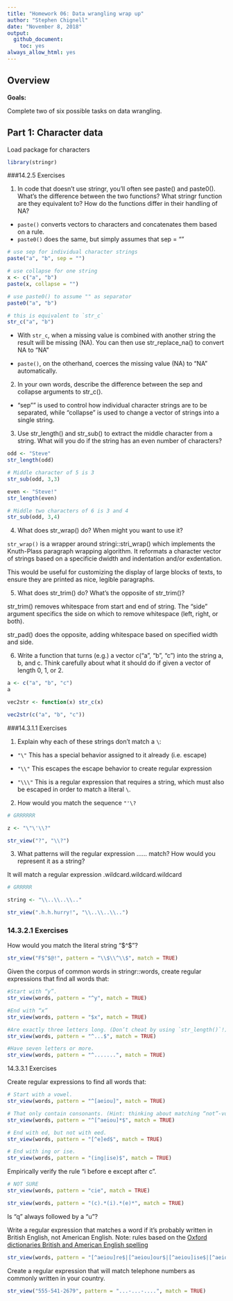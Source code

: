 ```yaml
---
title: "Homework 06: Data wrangling wrap up"
author: "Stephen Chignell"
date: "November 8, 2018"
output:
  github_document:
    toc: yes
always_allow_html: yes
---
```


## Overview

**Goals:**

Complete two of six possible tasks on data wrangling.



## Part 1: Character data

Load package for characters
```r
library(stringr)
```

###14.2.5 Exercises

1. In code that doesn’t use stringr, you’ll often see paste() and paste0(). What’s the difference between the two functions? What stringr function are they equivalent to? How do the functions differ in their handling of NA?

- `paste()` converts vectors to characters and concatenates them based on a rule. 
- `paste0()` does the same, but simply assumes that sep = ""

```r
# use sep for individual character strings
paste("a", "b", sep = "")

# use collapse for one string
x <- c("a", "b")
paste(x, collapse = "")

# use paste0() to assume "" as separator
paste0("a", "b")

# this is equivalent to `str_c`
str_c("a", "b")
```

- With `str_c`, when a missing value is combined with another string the result will be missing (NA). You can then use str_replace_na() to convert NA to "NA"

- `paste()`, on the otherhand, coerces the missing value (NA) to "NA" automatically. 


2. In your own words, describe the difference between the sep and collapse arguments to str_c().

- "sep"" is used to control how individual character strings are to be separated, while "collapse" is used to change a vector of strings into a single string.


3. Use str_length() and str_sub() to extract the middle character from a string. What will you do if the string has an even number of characters?

```r
odd <- "Steve"
str_length(odd)

# Middle character of 5 is 3
str_sub(odd, 3,3)

even <- "Steve!"
str_length(even)

# Middle two characters of 6 is 3 and 4
str_sub(odd, 3,4)

```


4. What does str_wrap() do? When might you want to use it?

`str_wrap()` is a wrapper around stringi::stri_wrap() which implements the Knuth-Plass paragraph wrapping algorithm. It reformats a character vector of strings based on a specificie dwidth and indentation and/or exdentation. 

This would be useful for customizing the display of large blocks of texts, to ensure they are printed as nice, legible paragraphs. 


5. What does str_trim() do? What’s the opposite of str_trim()?

str_trim() removes whitespace from start and end of string. The "side" argument specifics the side on which to remove whitespace (left, right, or both).

str_pad() does the opposite, adding whitespace based on specified width and side.



6. Write a function that turns (e.g.) a vector c("a", "b", "c") into the string a, b, and c. Think carefully about what it should do if given a vector of length 0, 1, or 2.

```r
a <- c("a", "b", "c")
a

vec2str <- function(x) str_c(x)

vec2str(c("a", "b", "c"))

```







###14.3.1.1 Exercises

1. Explain why each of these strings don’t match a `\`: 

- `"\"` This has a special behavior assigned to it already (i.e. escape)

- `"\\"` This escapes the escape behavior to create regular expression

- `"\\\"` This is a regular expression that requires a string, which must also be escaped in order to match a literal `\`.

2. How would you match the sequence `"'\?`

```r
# GRRRRRR

z <- "\"\'\\?"

str_view("?", "\\?")
```

3. What patterns will the regular expression \..\..\.. match? How would you represent it as a string?

It will match a regular expression .wildcard.wildcard.wildcard
```r

# GRRRRR

string <- "\\..\\..\\.."

str_view(".h.h.hurry!", "\\..\\..\\..")
```




### 14.3.2.1 Exercises

How would you match the literal string "$^$"?

```r
str_view("F$^$@!", pattern = "\\$\\^\\$", match = TRUE)

```


Given the corpus of common words in stringr::words, create regular expressions that find all words that:

```r
#Start with “y”.
str_view(words, pattern = "^y", match = TRUE)

#End with “x”
str_view(words, pattern = "$x", match = TRUE)

#Are exactly three letters long. (Don’t cheat by using `str_length()`!)
str_view(words, pattern = "^...$", match = TRUE)

#Have seven letters or more.
str_view(words, pattern = "^.......", match = TRUE)
```


14.3.3.1 Exercises

Create regular expressions to find all words that:

```r
# Start with a vowel.
str_view(words, pattern = "^[aeiou]", match = TRUE)

# That only contain consonants. (Hint: thinking about matching “not”-vowels.)
str_view(words, pattern = "^[^aeiou]*$", match = TRUE)

# End with ed, but not with eed.
str_view(words, pattern = "[^e]ed$", match = TRUE)

# End with ing or ise.
str_view(words, pattern = "(ing|ise)$", match = TRUE)
```


Empirically verify the rule “i before e except after c”.
```r
# NOT SURE
str_view(words, pattern = "cie", match = TRUE)

str_view(words, pattern = "(c).*(i).*(e)*", match = TRUE)
```


Is “q” always followed by a “u”?

Write a regular expression that matches a word if it’s probably written in British English, not American English. Note: rules based on the [Oxford dictionaries British and American English spelling](https://en.oxforddictionaries.com/spelling/british-and-spelling)

```r
str_view(words, pattern = "[^aeiou]re$|[^aeiou]our$|[^aeiou]ise$|[^aeiou]yse$|[aeiou]ll[aeiou]$|[aeiou]ence$|[aeiou]ogue$|ae|oe", match = TRUE)
```


Create a regular expression that will match telephone numbers as commonly written in your country.

```r
str_view("555-541-2679", pattern = "...-...-....", match = TRUE)
```



